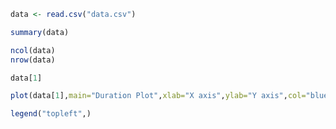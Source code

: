 ```r
data <- read.csv("data.csv")
```

```r
summary(data)
```

```r
ncol(data)
nrow(data)
```

```r
data[1]
```

```r
plot(data[1],main="Duration Plot",xlab="X axis",ylab="Y axis",col="blue")

legend("topleft",)
```
